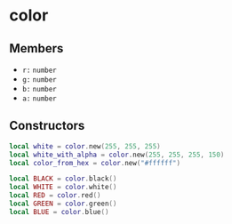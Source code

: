 # color

## Members

- `r:` `number`
- `g:` `number`
- `b:` `number`
- `a:` `number`

## Constructors

```lua
local white = color.new(255, 255, 255)
local white_with_alpha = color.new(255, 255, 255, 150)
local color_from_hex = color.new("#ffffff")

local BLACK = color.black()
local WHITE = color.white()
local RED = color.red()
local GREEN = color.green()
local BLUE = color.blue()
```
